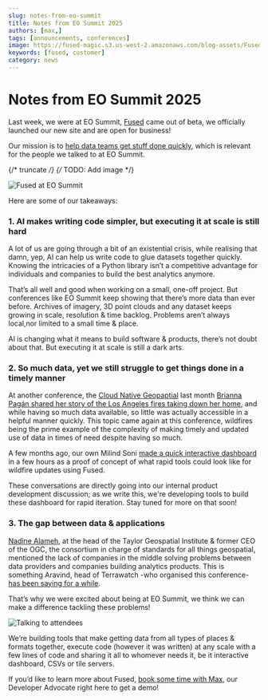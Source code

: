 ```yaml
---
slug: notes-from-eo-summit
title: Notes from EO Summit 2025
authors: [max,]
tags: [announcements, conferences]
image: https://fused-magic.s3.us-west-2.amazonaws.com/blog-assets/Fused_at_EO_summit.jpeg
keywords: [fused, customer]
category: news
---
```


# Notes from EO Summit 2025

Last week, we were at EO Summit, [Fused](https://www.fused.io/) came out of beta, we officially launched our new site and are open for business! 

Our mission is to [help data teams get stuff done quickly](https://youtu.be/btIhyq2KbN0?si=xAScmWKokKsmRSI8), which is relevant for the people we talked to at EO Summit.

{/* truncate */}
{/* TODO: Add image */}

![Fused at EO Summit](fused_at_EO_summit_higher_res.jpeg)

Here are some of our takeaways:

### 1. AI makes writing code simpler, but executing it at scale is still hard

A lot of us are going through a bit of an existential crisis, while realising that damn, yep, AI can help us write code to glue datasets together quickly. Knowing the intricacies of a Python library isn’t a competitive advantage for individuals and companies to build the best analytics anymore. 

That’s all well and good when working on a small, one-off project. But conferences like EO Summit keep showing that there’s more data than ever before. Archives of imagery, 3D point clouds and any dataset keeps growing in scale, resolution & time backlog. Problems aren’t always local,nor limited to a small time & place. 

AI is changing what it means to build software & products, there’s not doubt about that. But executing it at scale is still a dark arts. 

### 2. So much data, yet we still struggle to get things done in a timely manner

At another conference, the [Cloud Native Geopaptial](https://conference.cloudnativegeo.org/CNGConference2025) last month [Brianna Pagán shared her story of the Los Angeles fires taking down her home](https://www.linkedin.com/pulse/when-our-community-burned-where-satellite-information-pag%C3%A1n-phd-8rxwf/?trackingId=PGMihonBbG7ShNl4LvW20g%3D%3D), and while having so much data available, so little was actually accessible in a helpful manner quickly. This topic came again at this conference, wildfires being the prime example of the complexity of making timely and updated use of data in times of need despite having so much.

A few months ago, our own Milind Soni [made a quick interactive dashboard](https://www.linkedin.com/posts/milind-soni-314075175_emergencyresponse-datascience-opendata-activity-7285803354876735489-lqJe?utm_source=share&utm_medium=member_desktop&rcm=ACoAABr4AqABaP1Bbk9D9gnGvRmXSaYnn0II3fg) in a few hours as a proof of concept of what rapid tools could look like for wildfire updates using Fused.

These conversations are directly going into our internal product development discussion; as we write this, we're developing tools to build these dashboard for rapid iteration. Stay tuned for more on that soon! 

### 3. The gap between data & applications

[Nadine Alameh](https://www.linkedin.com/in/nadinealameh/), at the head of the Taylor Geospatial Institute & former CEO of the OGC, the consortium in charge of standards for all things geospatial, mentioned the lack of companies in the middle solving problems between data providers and companies building analytics products. This is something Aravind, head of Terrawatch -who organised this conference- [has been saying for a while](https://newsletter.terrawatchspace.com/the-state-of-earth-observation-platforms/).  

That’s why we were excited about being at EO Summit, we think we can make a difference tackling these problems!

![Talking to attendees](Talking_to_attendees.jpeg)

We’re building tools that make getting data from all types of places & formats together, execute code (however it was written) at any scale with a few lines of code and sharing it all to whomever needs it, be it interactive dashboard, CSVs or tile servers. 

If you’d like to learn more about Fused, [book some time with Max](https://calendly.com/max-fused/30min), our Developer Advocate right here to get a demo!